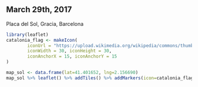 ## March 29th, 2017

Placa del Sol, Gracia, Barcelona
```r
library(leaflet)
catalonia_flag <- makeIcon(
        iconUrl = "https://upload.wikimedia.org/wikipedia/commons/thumb/8/87/Estelada_blava.svg/255px-Estelada_blava.svg.png",
        iconWidth = 30, iconHeight = 30,
        iconAnchorX = 15, iconAnchorY = 15
)

map_sol <- data.frame(lat=41.401652, lng=2.156690)
map_sol %>% leaflet() %>% addTiles() %>% addMarkers(icon=catalonia_flag)
```